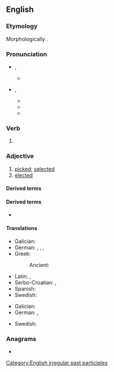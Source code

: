 {{also|Chosen|Chōsen|chōsen}}
==English==

===Etymology===
Morphologically {{suffix|en|chose|n}}.

===Pronunciation===
* {{a|RP}} {{enPR|chōz'ən}}, {{IPA|en|/ˈt͡ʃəʊ.zən/}}
** {{rhymes|en|əʊzən|s=2}}
* {{a|GA}} {{enPR|chōz'ən}}, {{IPA|en|/ˈt͡ʃoʊ.zən/}}
** {{audio|en|En-us-chosen.ogg|audio}}
** {{audio|en|LL-Q1860 (eng)-Semperosculto-chosen.wav|audio}}
** {{rhymes|en|oʊzən|s=2}}

===Verb===
{{head|en|verb form}}

# {{inflection of|en|choose||past|part}}

===Adjective===
{{en-adj}}

# [[picked]]; [[selected]]
# [[elected]]

====Derived terms====
{{der2|en|chosen instrument|chosen-ciphertext attack|chosen-plaintext attack|the chosen one}}

====Derived terms====
* {{l|en|chosenness}}

====Translations====
{{trans-top|picked}}
* Galician: {{t|gl|escolleito}}
* German: {{t+|de|gewählt}}, {{t+|de|ausgewählt}}, {{t+|de|ausgesucht}}, {{t+|de|erwählt}}
* Greek:
*: Ancient: {{t|grc|ἐκλεκτός}}
{{trans-mid}}
* Latin: {{t|la|ēlectus}}, {{t|la|optīvus}}
* Serbo-Croatian: {{t+|sh|izabran}}, {{t+|sh|odabran}}
* Spanish: {{t+|es|escogido}}
* Swedish: {{t+|sv|vald}}
{{trans-bottom}}

{{trans-top|elected}}
* Galician: {{t|gl|electo}}
* German: {{t+|de|gewählt}}, {{t+|de|erwählt}}
{{trans-mid}}
* Swedish: {{t+|sv|vald}}
{{trans-bottom}}

===Anagrams===
* {{anagrams|en|a=cehnos|Cheons|Schoen|chones|cohens|enochs}}

[[Category:English irregular past participles]]